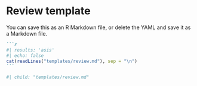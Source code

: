 # Review template {#reviewtemplate}

You can save this as an R Markdown file, or delete the YAML and save it as a Markdown file.

::: {.content-hidden when-format="pdf"}
````markdown
```r
#| results: 'asis'
#| echo: false
cat(readLines("templates/review.md"), sep = "\n")
```
````
:::

::: {.content-visible when-format="pdf"}
```r
#| child: "templates/review.md"
```
:::
